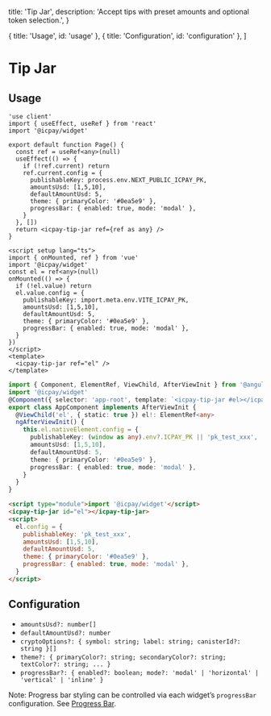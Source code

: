   title: 'Tip Jar',
  description: 'Accept tips with preset amounts and optional token selection.',
}

  { title: 'Usage', id: 'usage' },
  { title: 'Configuration', id: 'configuration' },
]

# Tip Jar

## Usage

<CodeGroup title="Tip Jar">

```tsx {{ title: 'Next.js' }}
'use client'
import { useEffect, useRef } from 'react'
import '@icpay/widget'

export default function Page() {
  const ref = useRef<any>(null)
  useEffect(() => {
    if (!ref.current) return
    ref.current.config = {
      publishableKey: process.env.NEXT_PUBLIC_ICPAY_PK,
      amountsUsd: [1,5,10],
      defaultAmountUsd: 5,
      theme: { primaryColor: '#0ea5e9' },
      progressBar: { enabled: true, mode: 'modal' },
    }
  }, [])
  return <icpay-tip-jar ref={ref as any} />
}
```

```vue {{ title: 'Vue.js' }}
<script setup lang="ts">
import { onMounted, ref } from 'vue'
import '@icpay/widget'
const el = ref<any>(null)
onMounted(() => {
  if (!el.value) return
  el.value.config = {
    publishableKey: import.meta.env.VITE_ICPAY_PK,
    amountsUsd: [1,5,10],
    defaultAmountUsd: 5,
    theme: { primaryColor: '#0ea5e9' },
    progressBar: { enabled: true, mode: 'modal' },
  }
})
</script>
<template>
  <icpay-tip-jar ref="el" />
</template>
```

```ts {{ title: 'Angular' }}
import { Component, ElementRef, ViewChild, AfterViewInit } from '@angular/core'
import '@icpay/widget'
@Component({ selector: 'app-root', template: `<icpay-tip-jar #el></icpay-tip-jar>` })
export class AppComponent implements AfterViewInit {
  @ViewChild('el', { static: true }) el!: ElementRef<any>
  ngAfterViewInit() {
    this.el.nativeElement.config = {
      publishableKey: (window as any).env?.ICPAY_PK || 'pk_test_xxx',
      amountsUsd: [1,5,10],
      defaultAmountUsd: 5,
      theme: { primaryColor: '#0ea5e9' },
      progressBar: { enabled: true, mode: 'modal' },
    }
  }
}
```

```html {{ title: 'No framework' }}
<script type="module">import '@icpay/widget'</script>
<icpay-tip-jar id="el"></icpay-tip-jar>
<script>
  el.config = {
    publishableKey: 'pk_test_xxx',
    amountsUsd: [1,5,10],
    defaultAmountUsd: 5,
    theme: { primaryColor: '#0ea5e9' },
    progressBar: { enabled: true, mode: 'modal' },
  }
</script>
```

</CodeGroup>

## Configuration

- `amountsUsd?: number[]`
- `defaultAmountUsd?: number`
- `cryptoOptions?: { symbol: string; label: string; canisterId?: string }[]`
- `theme?: { primaryColor?: string; secondaryColor?: string; textColor?: string; ... }`
- `progressBar?: { enabled?: boolean; mode?: 'modal' | 'horizontal' | 'vertical' | 'inline' }`

Note: Progress bar styling can be controlled via each widget’s `progressBar` configuration. See [Progress Bar](/widget/components/progress-bar).


